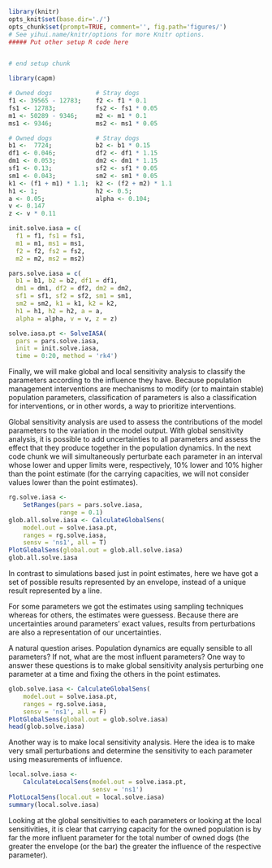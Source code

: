 ```r
library(knitr)
opts_knit$set(base.dir='./')
opts_chunk$set(prompt=TRUE, comment='', fig.path='figures/')
# See yihui.name/knitr/options for more Knitr options.
##### Put other setup R code here


# end setup chunk
```

```r
library(capm)
```

```r
# Owned dogs            # Stray dogs
f1 <- 39565 - 12783;    f2 <- f1 * 0.1
fs1 <- 12783;           fs2 <- fs1 * 0.05
m1 <- 50289 - 9346;     m2 <- m1 * 0.1
ms1 <- 9346;            ms2 <- ms1 * 0.05

# Owned dogs            # Stray dogs
b1 <-  7724;            b2 <- b1 * 0.15
df1 <- 0.046;           df2 <- df1 * 1.15
dm1 <- 0.053;           dm2 <- dm1 * 1.15
sf1 <- 0.13;            sf2 <- sf1 * 0.05
sm1 <- 0.043;           sm2 <- sm1 * 0.05
k1 <- (f1 + m1) * 1.1;  k2 <- (f2 + m2) * 1.1
h1 <- 1;                h2 <- 0.5;
a <- 0.05;              alpha <- 0.104;
v <- 0.147
z <- v * 0.11

init.solve.iasa = c(
  f1 = f1, fs1 = fs1,
  m1 = m1, ms1 = ms1,
  f2 = f2, fs2 = fs2,
  m2 = m2, ms2 = ms2)

pars.solve.iasa = c(
  b1 = b1, b2 = b2, df1 = df1,
  dm1 = dm1, df2 = df2, dm2 = dm2,
  sf1 = sf1, sf2 = sf2, sm1 = sm1,
  sm2 = sm2, k1 = k1, k2 = k2,
  h1 = h1, h2 = h2, a = a,
  alpha = alpha, v = v, z = z)

solve.iasa.pt <- SolveIASA(
  pars = pars.solve.iasa,
  init = init.solve.iasa,
  time = 0:20, method = 'rk4')
```

Finally, we will make global and local sensitivity analysis to classify the parameters according to the influence they have. Because population management interventions are mechanisms to modify (or to maintain stable) population parameters, classification of parameters is also a classification for interventions, or in other words, a way to prioritize interventions.

Global sensitivity analysis are used to assess the contributions of the model parameters to the variation in the model output. With global sensitivity analysis, it is possible to add uncertainties to all parameters and assess the effect that they produce together in the population dynamics. In the next code chunk we will simultaneously perturbate each parameter in an interval whose lower and upper limits were, respectively, 10% lower and 10% higher than the point estimate (for the carrying capacities, we will not consider values lower than the point estimates).

```r
rg.solve.iasa <-
    SetRanges(pars = pars.solve.iasa,
              range = 0.1)
glob.all.solve.iasa <- CalculateGlobalSens(
    model.out = solve.iasa.pt,
    ranges = rg.solve.iasa,
    sensv = 'ns1', all = T)
PlotGlobalSens(global.out = glob.all.solve.iasa)
glob.all.solve.iasa
```

In contrast to simulations based just in point estimates, here we have got a set of possible results represented by an envelope, instead of a unique result represented by a line.  

For some parameters we got the estimates using sampling techniques whereas for others, the estimates were guessess. Because there are uncertainties around parameters' exact values, results from perturbations are also a representation of our uncertainties.  

A natural question arises. Population dynamics are equally sensible to all parameters? If not, what are the most influent parameters? One way to answer these questions is to make global sensitivity analysis perturbing one parameter at a time and fixing the others in the point estimates.

```r
glob.solve.iasa <- CalculateGlobalSens(
    model.out = solve.iasa.pt,
    ranges = rg.solve.iasa,
    sensv = 'ns1', all = F)
PlotGlobalSens(global.out = glob.solve.iasa)
head(glob.solve.iasa)
```

Another way is to make local sensitivity analysis. Here the idea is to make very small perturbations and determine the sensitivity to each parameter using measurements of influence.

```r
local.solve.iasa <-
    CalculateLocalSens(model.out = solve.iasa.pt,
                       sensv = 'ns1')
PlotLocalSens(local.out = local.solve.iasa)
summary(local.solve.iasa)
```

Looking at the global sensitivities to each parameters or looking at the local sensitivities, it is clear that carrying capacity for the owned population is by far the more influent parameter for the total number of owned dogs (the greater the envelope (or the bar) the greater the influence of the respective parameter).
